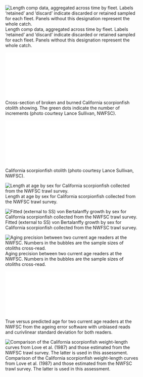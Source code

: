 
<!-- ====================================================================== -->
<!-- *****************                             ************************ -->
<!-- *****************START BIOLOGICAL DATA FIGURES************************ --> 
<!-- *****************                            ************************ -->
<!-- ====================================================================== -->

![Length comp data, aggregated across time by fleet. Labels 'retained' and 'discard' indicate discarded or retained sampled for each fleet. Panels without this designation represent the whole catch. \label{fig:comp_lendat_aggregated_across_time}](r4ss/plots_mod1/comp_lendat__aggregated_across_time.png)



![Cross-section of broken and burned California scorpionfish otolith showing.  The green dots indicate the number of increments (photo courtesy Lance Sullivan, NWFSC). \label{fig:otolith1}](Figures/otolith1.pdf)


![California scorpionfish otolith (photo courtesy Lance Sullivan, NWFSC). \label{fig:otolith2}](Figures/otolith2.pdf)

\FloatBarrier


![Length at age by sex for California scorpionfish collected from the NWFSC trawl survey. \label{fig:Agelength}](Figures/Age_length_bySex.png)


![Fitted (external to SS) von Bertalanffy growth by sex for California scorpionfish collected from the NWFSC trawl survey. \label{fig:vonB_compare}](Figures/vonB_compare.png)

<!-- ********************************************************************** -->
<!-- ****************Aging Precision and Bias FIGURES********************** --> 
<!-- ********************************************************************** -->


![Aging precision between two current age readers at the NWFSC.  Numbers in the bubbles are the sample sizes of otoliths cross-read. \label{fig:Fleet8_NWFSCTrawl_ageerror}](Figures/Fleet8_NWFSCTrawl_ageerror.png)


![True versus predicted age for two current age readers at the NWFSC from the ageing error software with unbiased reads and curivlinear standard deviation for both readers. \label{fig:Fleet8_NWFSCTrawl_ageerror2}](Figures/Fleet8_NWFSCTrawl_ageerror2.pdf)




<!-- ********************************************************************** -->
<!-- **********************Weight-Length FIGURES*************************** --> 
<!-- ********************************************************************** -->


![Comparison of the California scorpionfish weight-length curves from Love et al. (1987) and those estimated from the NWFSC trawl survey.  The latter is used in this assessment. \label{fig:Length_weight}](Figures/Length_weight.png)




<!-- ********************************************************************** -->
<!-- **************Sex Ratio, Maturity, FecundityFIGURES******************* --> 
<!-- ********************************************************************** -->

<!--
![Percent of males and females by age of the fish aged from the NWFSC trawl survey, yellow=females and blue = males. \label{fig:sex_ratio}](Figures/sex_ratio.png)
-->
<!-- ====================================================================== -->
<!-- ******************                           ************************* -->
<!-- ******************END BIOLOGICAL DATA FIGURES************************* --> 
<!-- ******************                           ************************* -->
<!-- ====================================================================== -->